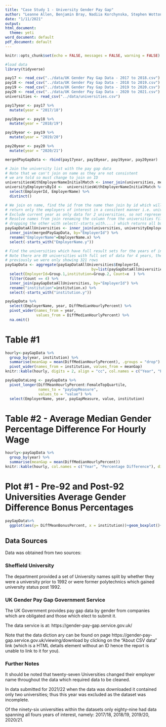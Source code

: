 ```yaml
---
title: "Case Study 1 - University Gender Pay Gap"
author: "Leanne Allen, Benjamin Bray, Nadiia Korchynska, Stephen Wotton"
date: "1/11/2021"
output:
html_document:
  theme: yeti
word_document: default
pdf_document: default
---
```



```r
knitr::opts_chunk$set(echo = FALSE, messages = FALSE, warning = FALSE)

```

```r
#load data
library(tidyverse)

pay17 <- read_csv("../data/UK Gender Pay Gap Data - 2017 to 2018.csv")
pay18 <- read_csv("../data/UK Gender Pay Gap Data - 2018 to 2019.csv")
pay19 <- read_csv("../data/UK Gender Pay Gap Data - 2019 to 2020.csv")
pay20 <- read_csv("../data/UK Gender Pay Gap Data - 2020 to 2021.csv")
universities <- read_csv("../data/universities.csv")

pay17year <- pay17 %>%
  mutate(year = "2017/18")

pay18year <- pay18 %>%
  mutate(year = "2018/19")

pay19year <- pay19 %>%
  mutate(year = "2019/20")

pay20year <- pay20 %>%
  mutate(year = "2020/21")

mergedPayGapData <- rbind(pay17year, pay18year, pay19year, pay20year)

# Join the university list with the pay gap data
# Note that we can't join on name as they are not consistent
# we are told so must change to join on ID
universitiesWithEmployerNameInitialMatch <- inner_join(universities, mergedPayGapData, by="EmployerName")
universityEmployersById <-  universitiesWithEmployerNameInitialMatch %>%
  select(EmployerId, EmployerName) %>%
  distinct()

# We join on name, find the id from the name then join by id which will
# return only the employers of interest in a consitent manner i.e. universities
# Exclude current year as only data for 2 universities, so not representative sample.
# Resolve names from join renaming the column from the universities file and
# dropping the other with select(-starts_with....) which returns all but that column
payGapDataAllUniversities <- inner_join(universities, universityEmployersById, by="EmployerName") %>%
  inner_join(mergedPayGapData, by="EmployerId") %>%
  rename("EmployerName"=EmployerName.x) %>%
  select(-starts_with("EmployerName.y"))

# Find the universities which have full result sets for the years of interest i.e. 4 years data
# Note there are 89 universities with full set of data for 4 years, therefore we need 89*4 = 356 rows
# previously we were only showing 321 rows
payGapData <- aggregate(payGapDataAllUniversities$EmployerId,
                                       by=list(payGapDataAllUniversities$EmployerId, payGapDataAllUniversities$institution), FUN=length) %>%
  select(EmployerId=Group.1,institution=Group.2, Count=x  ) %>%
  filter(Count == 4) %>%
  inner_join(payGapDataAllUniversities, by="EmployerId") %>%
  rename("institution"=institution.x) %>%
  select(-starts_with("institution.y"))


```


```r
payGapData %>%
  select(EmployerName, year, DiffMedianHourlyPercent) %>%
  pivot_wider(names_from = year,
              values_from = DiffMedianHourlyPercent) %>%
  na.omit()
```

# Table #1

```r

hourly<-payGapData %>%
  group_by(year, institution) %>%
  summarise(meanGap = mean(DiffMedianHourlyPercent), .groups = "drop") %>%
  pivot_wider(names_from = institution, values_from = meanGap)
knitr::kable(hourly, digits = 2, align = "cc", col.names = c("Year", "Post-92", "Pre-92"))

payGapDataLong <- payGapData %>%
  pivot_longer(DiffMeanHourlyPercent:FemaleTopQuartile,
               names_to = "payGapMeasure",
               values_to = "value") %>%
  select(EmployerName, year, payGapMeasure, value, institution)

```



# Table #2 - Average Median Gender Percentage Difference For Hourly Wage

```r
hourly<-payGapData %>%
  group_by(year) %>%
  summarise(meanGap = mean(DiffMedianHourlyPercent))
knitr::kable(hourly, col.names = c("Year", "Percentage Difference"), digits = 2, align = "cc")
```


# Plot #1 - Pre-92 and Post-92 Universities Average Gender Difference Bonus Percentages


```r


payGapData%>%
  ggplot(aes(y= DiffMeanBonusPercent, x = institution))+geom_boxplot()+facet_grid(cols = vars(year)) + labs(y = "Average Gender Difference of Bonus Percentages", x = "") + theme_minimal()+theme(strip.background = element_rect(fill="#FC4E07" ))+ scale_x_discrete(breaks = c("post-92", "pre-92"), labels =c( "Post-92", "Pre-92"))

```

## Data Sources
Data was obtained from two sources:

### Sheffield University
The department provided a set of University names split by whether they were a university prior to 1992 or were former polytechnics which gained university status post 1992.

### UK Gender Pay Gap Government Service
The UK Government provides pay gap data by gender from companies which are obligated and those which elect to submit it.

The data service is at: https://gender-pay-gap.service.gov.uk/

Note that the data diction ary can be found on page https://gender-pay-gap.service.gov.uk/viewing/download by clicking on the "About CSV data" link (which is a HTML details element without an ID hence the report is unable to link to it for you).

### Further Notes
It should be noted that twenty-seven Universities changed their employer name  throughout the data which required data to be cleaned.

In data submitted for 2021/22 when the data was downloaded it contained only two universities; thus this year was excluded as the dataset was incomplete.

Of the ninety-six universities within the datasets only eighty-nine had data spanning all fours years of interest, namely: 2017/18, 2018/19, 2019/20, 2020/21.




